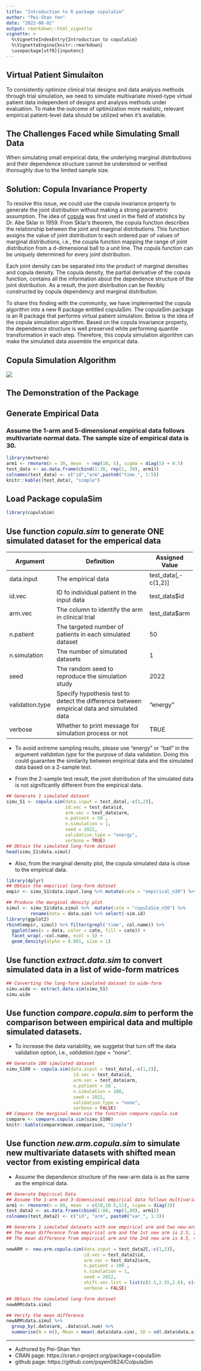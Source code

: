 ```yaml
---
title: "Introduction to R package copulaSim"
author: "Pei-Shan Yen"
date: "2022-08-02"
output: rmarkdown::html_vignette
vignette: >
  %\VignetteIndexEntry{Introduction to copulaSim}
  %\VignetteEngine{knitr::rmarkdown}
  \usepackage[utf8]{inputenc}
---
```


## Virtual Patient Simulaiton

To consistently optimize clinical trial designs and data analysis methods through trial simulation, we need to simulate multivariate mixed-type virtual patient data independent of designs and analysis methods under evaluation. To make the outcome of optimization more realistic, relevant empirical patient-level data should be utilized when it’s available. 

## The Challenges Faced while Simulating Small Data
When simulating small empirical data, the underlying marginal distributions and their dependence structure cannot be understood or verified thoroughly due to the limited sample size. 

## Solution: Copula Invariance Property 
To resolve this issue, we could use the copula invariance property to generate the joint distribution without making a strong parametric assumption. The idea of [copula](https://bit.ly/3PZh8DS) was first used in the field of statistics by Dr. Abe Sklar in 1959. From Sklar's theorem, the copula function describes the relationship between the joint and marginal distributions. This function assigns the value of joint distribution to each ordered pair of values of marginal distributions, i.e., the coupla function mapping the range of joint distribution from a d-dimensional ball to a unit line. The copula function can be uniquely determined for every joint distribution. 

Each joint density can be separated into the product of marginal densities and copula density. The copula density, the partial derivative of the copula function, contains all the information about the dependence structure of the joint distribution. As a result, the joint distribution can be flexibly constructed by copula dependency and marginal distribution.

To share this finding with the community, we have implemented the copula algorithm into a new R package entitled copulaSim. The copulaSim package is an R package that performs virtual patient simulation. Below is the idea of the copula simulation algorithm. Based on the copula invariance property, the dependence structure is well preserved while performing quantile transformation in each step. Therefore, this copula simulation algorithm can make the simulated data assemble the empirical data.    

## Copula Simulation Algorithm 

![](https://scontent-ord5-1.xx.fbcdn.net/v/t39.30808-6/297369637_10228299537732851_2703531645042273957_n.jpg?_nc_cat=107&ccb=1-7&_nc_sid=730e14&_nc_ohc=6Mmh5OMMX88AX_bLnxn&_nc_ht=scontent-ord5-1.xx&oh=00_AT9LGv5Bjey1TKa3kjnJZV-kN1FG07QBiId-7S61MxstlA&oe=62EEEE1C)

## The Demonstration of the Package
## Generate Empirical Data 
### Assume the 1-arm and 5-dimensional empirical data follows multivariate normal data. The sample size of empirical data is 30.

```r
library(mvtnorm)
arm1 <- rmvnorm(n = 30, mean  = rep(10, 5), sigma = diag(5) + 0.5)
test_data <- as.data.frame(cbind(1:30, rep(1, 30), arm1))
colnames(test_data) <- c("id","arm",paste0("time_", 1:5))
knitr::kable((test_data), "simple")
```


## Load Package copulaSim

```r
library(copulaSim)
```


## Use function *copula.sim* to generate ONE simulated dataset for the emperical data

+-----------------+-----------------------------------------------------------+--------------------+
| Argument        | Definition                                                | Assigned Value     |
+=================+===========================================================+====================+
| data.input      | The empirical data                                        | test_data[,-c(1,2)]|
+-----------------+-----------------------------------------------------------+--------------------+
| id.vec          | ID fo individual patient in the input data                | test_data$id       |
+-----------------+-----------------------------------------------------------+--------------------+
| arm.vec         | The column to identify the arm in clinical trial          | test_data$arm      |
+-----------------+-----------------------------------------------------------+--------------------+
| n.patient       | The targeted number of patients in each simulated dataset | 50                 |
+-----------------+-----------------------------------------------------------+--------------------+
| n.simulation    | The number of simulated datasets                          | 1                  |
+-----------------+-----------------------------------------------------------+--------------------+
| seed            | The random seed to reproduce the simulation study         | 2022               |
+-----------------+-----------------------------------------------------------+--------------------+
| validation.type | Specify hypothesis test to detect the difference between  | "energy"           |
|                 | empirical data and simulated data                         |                    |
+-----------------+-----------------------------------------------------------+--------------------+
| verbose         | Whether to print message for simulation process or not    | TRUE               |
+-----------------+-----------------------------------------------------------+--------------------+

- To avoid extreme sampling results, please use "energy" or "ball" in the argument *validation.type* for the purpose of data validation. Doing this could guarantee the similarity between empirical data and the simulated data based on a 2-sample test.

- From the 2-sample test result, the joint distribution of the simulated data is not significantly different from the empirical data.

```r
## Generate 1 simulated dataset
simu_S1 <- copula.sim(data.input = test_data[,-c(1,2)], 
                      id.vec = test_data$id, 
                      arm.vec = test_data$arm,
                      n.patient = 50 , 
                      n.simulation = 1, 
                      seed = 2022, 
                      validation.type = "energy",
                      verbose = TRUE)
## Obtain the simulated long-form dataset
head(simu_S1$data.simul)
```

- Also, from the marginal density plot, the copula simulated data is close to the empirical data. 

```r
library(dplyr)
## Obtain the empirical long-form dataset
empir <- simu_S1$data.input.long %>% mutate(cate = "empirical_n30") %>% rename(data = data.input)

## Produce the marginal density plot
simul <- simu_S1$data.simul %>%  mutate(cate = "copulaSim_n50") %>% 
         rename(data = data.sim) %>% select(-sim.id)  
library(ggplot2)
rbind(empir, simul) %>% filter(grepl('time', col.name)) %>%
  ggplot(aes(x = data, color = cate, fill = cate)) +
  facet_wrap(.~col.name, ncol = 5) +
  geom_density(alpha = 0.001, size = 1)
```


## Use function *extract.data.sim* to convert simulated data in a list of wide-form matrices

```r
## Converting the long-form simulated dataset to wide-form 
simu.wide <- extract.data.sim(simu_S1)
simu.wide
```

## Use function *compare.copula.sim* to perform the comparison between empirical data and multiple simulated datasets.

- To increase the data variability, we suggetst that turn off the data validation option, i.e.,  *validation.type = "none"*. 

```r
## Generate 100 simulated dataset
simu_S100 <- copula.sim(data.input = test_data[,-c(1,2)], 
                         id.vec = test_data$id, 
                         arm.vec = test_data$arm,
                         n.patient = 50 , 
                         n.simulation = 100, 
                         seed = 2022, 
                         validation.type = "none",
                         verbose = FALSE)
## Compare the marginal mean via the function compare.copula.sim 
compare <- compare.copula.sim(simu_S100)
knitr::kable(compare$mean.comparison, "simple")
```

## Use function *new.arm.copula.sim* to simulate new multivariate datasets with shifted mean vector from existing empirical data

- Assume the dependence structure of the new-arm data is as the same as the empirical data.

```r
## Generate Empirical Data 
## Assume the 1-arm and 3-dimensional empirical data follows multivariate normal data.
arm1 <- rmvnorm(n = 80, mean  = c(10,10.5,11), sigma = diag(3))
test_data2 <- as.data.frame(cbind(1:80, rep(1,80), arm1))
colnames(test_data2) <- c("id", "arm", paste0("var_", 1:3))

## Generate 1 simulated datasets with one empirical arm and two new-arm
## The mean difference from empirical arm and the 1st new arm is 2.5, 2.55, and 2.6 at each time point
## The mean difference from empirical arm and the 2nd new arm is 4.5, 4.55, and 4.6 at each time point

newARM <- new.arm.copula.sim(data.input = test_data2[,-c(1,2)], 
                             id.vec = test_data2$id,
                             arm.vec = test_data2$arm, 
                             n.patient = 100 , 
                             n.simulation = 1, 
                             seed = 2022,
                             shift.vec.list = list(c(2.5,2.55,2.6), c(4.5,4.55,4.6)),
                             verbose = FALSE)

## Obtain the simulated long-form dataset
newARM$data.simul

## Verify the mean difference
newARM$data.simul %>%  
  group_by(.data$arm, .data$col.num) %>%
  summarise(N = n(), Mean = mean(.data$data.sim), SD = sd(.data$data.sim))
```


--------------------
- Authored by Pei-Shan Yen
- CRAN page: https://cran.r-project.org/package=copulaSim
- github page: https://github.com/psyen0824/ColpulaSim

